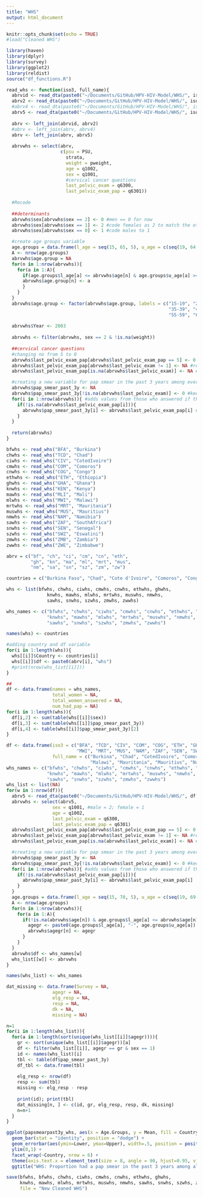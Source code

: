 ```yaml
---
title: "WHS"
output: html_document
---
```


```r
knitr::opts_chunk$set(echo = TRUE)
#load("Cleaned WHS")
```

```r
library(haven)
library(dplyr)
library(survey)
library(ggplot2)
library(reldist)
source("df_functions.R")

read_whs <- function(iso3, full_name){
  abrvid <- read_dta(paste0("~/Documents/GitHub/HPV-HIV-Model/WHS/", iso3, "/", full_name, "-ID.dta"))
  abrv2 <- read_dta(paste0("~/Documents/GitHub/HPV-HIV-Model/WHS/", iso3, "/WHS-", full_name, "_F2.dta"))
  #abrv4 <- read_dta(paste0("~/Documents/GitHub/HPV-HIV-Model/WHS/", iso3, "/WHS-", full_name, "_F4.dta"))
  abrv5 <- read_dta(paste0("~/Documents/GitHub/HPV-HIV-Model/WHS/", iso3, "/WHS-", full_name, "_F5.dta"))
  
  abrv <- left_join(abrvid, abrv2)
  #abrv <- left_join(abrv, abrv4)
  abrv <- left_join(abrv, abrv5)
  
  abrvwhs <- select(abrv,
                    c(psu = PSU,
                      strata, 
                      weight = pweight,
                      age = q1002,
                      sex = q1001,
                      #cervical cancer questions
                      last_pelvic_exam = q6300,
                      last_pelvic_exam_pap = q6301))
  
  #Recode
  
  ##determinants
  abrvwhs$sex[abrvwhs$sex == 2] <- 0 #men == 0 for now
  abrvwhs$sex[abrvwhs$sex == 1] <- 2 #code females as 2 to match the other surveys
  abrvwhs$sex[abrvwhs$sex == 0] <- 1 #code males to 1

  #create age groups variable
  age.groups = data.frame(l_age = seq(15, 65, 5), u_age = c(seq(19, 64, 5), 1000))
  A <- nrow(age.groups)
  abrvwhs$age.group = NA
  for(n in 1:nrow(abrvwhs)){
    for(a in 1:A){
      if(age.groups$l_age[a] <= abrvwhs$age[n] & age.groups$u_age[a] >= abrvwhs$age[n] & !is.na(abrvwhs$age[n])){
      abrvwhs$age.group[n] <- a
      }
    }
  }
  abrvwhs$age.group <- factor(abrvwhs$age.group, labels = c("15-19", "20-24", "25-29", "30-34",
                                                            "35-39", "40-44", "45-49", "50-54", 
                                                            "55-59", "60-64", "65+"))
  
  abrvwhs$Year <- 2003
  
  abrvwhs <- filter(abrvwhs, sex == 2 & !is.na(weight))
  
  ##cervical cancer questions
  #changing no from 5 to 0
  abrvwhs$last_pelvic_exam_pap[abrvwhs$last_pelvic_exam_pap == 5] <- 0
  abrvwhs$last_pelvic_exam_pap[abrvwhs$last_pelvic_exam != 1] <- NA #remove values for this question if did not report pelvic exam in the past 3 years
  abrvwhs$last_pelvic_exam_pap[is.na(abrvwhs$last_pelvic_exam)] <- NA #remove values for this question if preceding question (ever had pelvic exam) was NA 

  #creating a new variable for pap smear in the past 3 years among everyone
  abrvwhs$pap_smear_past_3y <- NA
  abrvwhs$pap_smear_past_3y[!is.na(abrvwhs$last_pelvic_exam)] <- 0 #keeps the denominator to among all women who answered the pelvic exam question
  for(i in 1:nrow(abrvwhs)){ #adds values from those who answered if they had a pap smear
    if(!is.na(abrvwhs$last_pelvic_exam_pap[i])){
      abrvwhs$pap_smear_past_3y[i] <- abrvwhs$last_pelvic_exam_pap[i] #this assumes that those who said no to a pap smear in their LAST pelvic exam did not have another pelvic exam within the past 3 years that was a pap smear
    }
  }
  
  return(abrvwhs)
}

bfwhs <- read_whs("BFA", "Burkina")
chwhs <- read_whs("TCD", "Chad")
ciwhs <- read_whs("CIV", "CotedIvoire")
cmwhs <- read_whs("COM", "Comoros")
cnwhs <- read_whs("COG", "Congo")
ethwhs <- read_whs("ETH", "Ethiopia")
ghwhs <- read_whs("GHA", "Ghana")
knwhs <- read_whs("KEN", "Kenya")
mawhs <- read_whs("MLI", "Mali")
mlwhs <- read_whs("MWI", "Malawi")
mrtwhs <- read_whs("MRT", "Mauritania")
muswhs <- read_whs("MUS", "Mauritius")
nmwhs <- read_whs("NAM", "Namibia")
sawhs <- read_whs("ZAF", "SouthAfrica")
snwhs <- read_whs("SEN", "Senegal")
szwhs <- read_whs("SWZ", "Eswatini")
zmwhs <- read_whs("ZMB", "Zambia")
zwwhs <- read_whs("ZWE", "Zimbabwe")

abrv = c("bf", "ch", "ci", "cm", "cn", "eth", 
         "gh", "kn", "ma", "ml", "mrt", "mus", 
         "nm", "sa", "sn", "sz", "zm", "zw")

countries = c("Burkina Faso", "Chad", "Cote d'Ivoire", "Comoros", "Congo (Rep)", "Ethiopia", "Ghana", "Kenya", "Mali", "Malawi", "Mauritania", "Mauritius", "Namibia", "South Africa", "Senegal", "Eswatini", "Zambia", "Zimbabwe")

whs <- list(bfwhs, chwhs, ciwhs, cmwhs, cnwhs, ethwhs, ghwhs, 
               knwhs, mawhs, mlwhs, mrtwhs, muswhs, nmwhs, 
               sawhs, snwhs, szwhs, zmwhs, zwwhs)

whs_names <- c("bfwhs", "chwhs", "ciwhs", "cmwhs", "cnwhs", "ethwhs", "ghwhs", 
               "knwhs", "mawhs", "mlwhs", "mrtwhs", "muswhs", "nmwhs", 
               "sawhs", "snwhs", "szwhs", "zmwhs", "zwwhs")

names(whs) <- countries

#adding country and df variable
for(i in 1:length(whs)){
  whs[[i]]$Country <- countries[i]
  whs[[i]]$df <- paste0(abrv[i], "whs")
  #print(nrow(whs_list[[i]]))
}

##
df <- data.frame(names = whs_names,
                 total_women = NA,
                 total_women_answered = NA,
                 num_had_pap = NA)
for(i in 1:length(whs)){
  df[i,2] <- sum(table(whs[[i]]$sex))
  df[i,3] <- sum(table(whs[[i]]$pap_smear_past_3y)) 
  df[i,4] <- table(whs[[i]]$pap_smear_past_3y)[2]
}
```
```r
df <- data.frame(iso3 = c("BFA", "TCD", "CIV", "COM", "COG", "ETH", "GHA", "KEN", "MLI", 
                          "MWI", "MRT", "MUS", "NAM", "ZAF", "SEN", "SWZ", "ZMB", "ZWE"),
                 full_name = c("Burkina", "Chad", "CotedIvoire", "Comoros", "Congo", "Ethiopia", "Ghana", "Kenya", "Mali", 
                               "Malawi", "Mauritania", "Mauritius", "Namibia", "SouthAfrica", "Senegal", "Eswatini", "Zambia", "Zimbabwe"))
whs_names <- c("bfwhs", "chwhs", "ciwhs", "cmwhs", "cnwhs", "ethwhs", "ghwhs", 
               "knwhs", "mawhs", "mlwhs", "mrtwhs", "muswhs", "nmwhs", 
               "sawhs", "snwhs", "szwhs", "zmwhs", "zwwhs")
whs_list <- list(NA)
for(w in 1:nrow(df)){
  abrv5 <- read_dta(paste0("~/Documents/GitHub/HPV-HIV-Model/WHS/", df[w,1], "/WHS-", df[w,2], "_F5.dta"))
  abrvwhs <- select(abrv5,
                 sex = q1001, #male = 2; female = 1
                 age = q1002,
                 last_pelvic_exam = q6300,
                 last_pelvic_exam_pap = q6301)
  abrvwhs$last_pelvic_exam_pap[abrvwhs$last_pelvic_exam_pap == 5] <- 0
  abrvwhs$last_pelvic_exam_pap[abrvwhs$last_pelvic_exam != 1] <- NA #remove values for this question if did not report pelvic exam in the past 3 years
  abrvwhs$last_pelvic_exam_pap[is.na(abrvwhs$last_pelvic_exam)] <- NA #remove values for this question if preceding question (ever had pelvic exam) was NA 

  #creating a new variable for pap smear in the past 3 years among everyone
  abrvwhs$pap_smear_past_3y <- NA
  abrvwhs$pap_smear_past_3y[!is.na(abrvwhs$last_pelvic_exam)] <- 0 #keeps the denominator to among all women who answered the pelvic exam question
  for(i in 1:nrow(abrvwhs)){ #adds values from those who answered if they had a pap smear
    if(!is.na(abrvwhs$last_pelvic_exam_pap[i])){
      abrvwhs$pap_smear_past_3y[i] <- abrvwhs$last_pelvic_exam_pap[i]
    }
  }
  age.groups = data.frame(l_age = seq(15, 70, 5), u_age = c(seq(19, 69, 5), 1000))
  A <- nrow(age.groups)
  for(n in 1:nrow(abrvwhs)){
    for(a in 1:A){
      if(!is.na(abrvwhs$age[n]) & age.groups$l_age[a] <= abrvwhs$age[n] & age.groups$u_age[a] >= abrvwhs$age[n]){
        agegr <- paste0(age.groups$l_age[a], "-", age.groups$u_age[a])
        abrvwhs$agegr[n] <- agegr
      }
    }
  }
  abrvwhs$df <- whs_names[w]
  whs_list[[w]] <- abrvwhs
}

names(whs_list) <- whs_names

dat_missing <- data.frame(Survey = NA,
                 agegr = NA,
                 elg_resp = NA,
                 resp = NA,
                 dk = NA,
                 missing = NA)

n=1
for(i in 1:length(whs_list)){
  for(a in 1:length(sort(unique(whs_list[[i]]$agegr)))){
    gr <- sort(unique(whs_list[[i]]$agegr))[a]
    df <- filter(whs_list[[i]], agegr == gr & sex == 1)
    id <- names(whs_list)[i]
    tbl <- table(df$pap_smear_past_3y)
    df_tbl <- data.frame(tbl)
    
    elg_resp <- nrow(df)
    resp <- sum(tbl)
    missing <- elg_resp - resp
    
    print(id); print(tbl)
    dat_missing[n, ] <- c(id, gr, elg_resp, resp, dk, missing)
    n=n+1
  }
}

```

```r
ggplot(papsmearpast3y_whs, aes(x = Age.Groups, y = Mean, fill = Country)) +
  geom_bar(stat = "identity", position = "dodge") +
  geom_errorbar(aes(ymin=Lower, ymax=Upper), width=.5, position = position_dodge(0.9)) +
  ylim(0,1) +
  facet_wrap(~Country, nrow = 6) +
  theme(axis.text.x = element_text(size = 8, angle = 90, hjust=0.95, vjust=0.2)) +
  ggtitle("WHS: Proportion had a pap smear in the past 3 years among all women")
```

```r
save(bfwhs, bfwhs, chwhs, ciwhs, cmwhs, cnwhs, ethwhs, ghwhs, 
     knwhs, mawhs, mlwhs, mrtwhs, muswhs, nmwhs, sawhs, snwhs, szwhs, zmwhs, zwwhs, 
     file = "New Cleaned WHS")
```